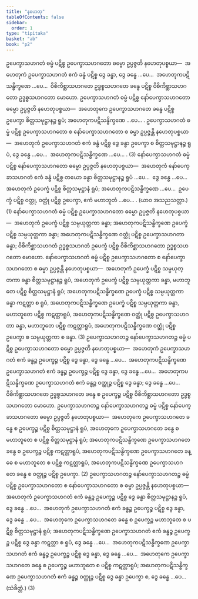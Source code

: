 ```yaml
---
title: "နဟေတု"
tableOfContents: false
sidebar:
  order: 1
type: "tipitaka"
basket: "ab"
book: "p2"
---
```



<DynamicBreadcrumb />

<Division number="179" book="p2" e="ch" v="38" p="437">

<Paragraph number="4469" book="p2">
ဥပေက္ခာသဟဂတံ ဓမ္မံ ပဋိစ္စ ဥပေက္ခာသဟဂတော ဓမ္မော ဥပ္ပဇ္ဇတိ နဟေတုပစ္စယာ—  အဟေတုကံ ဥပေက္ခာသဟဂတံ ဧကံ ခန္ဓံ ပဋိစ္စ ဒွေ ခန္ဓာ, ဒွေ ခန္ဓေ …ပေ…  အဟေတုကပဋိသန္ဓိက္ခဏေ …ပေ…  ဝိစိကိစ္ဆာသဟဂတေ ဥဒ္ဓစ္စသဟဂတေ ခန္ဓေ ပဋိစ္စ ဝိစိကိစ္ဆာသဟဂတော ဥဒ္ဓစ္စသဟဂတော မောဟော. ဥပေက္ခာသဟဂတံ ဓမ္မံ ပဋိစ္စ နော်ပေက္ခာသဟဂတော ဓမ္မော ဥပ္ပဇ္ဇတိ နဟေတုပစ္စယာ—  အဟေတုကေ ဥပေက္ခာသဟဂတေ ခန္ဓေ ပဋိစ္စ ဥပေက္ခာ စိတ္တသမုဋ္ဌာနဉ္စ ရူပံ; အဟေတုကပဋိသန္ဓိက္ခဏေ …ပေ… . ဥပေက္ခာသဟဂတံ ဓမ္မံ ပဋိစ္စ ဥပေက္ခာသဟဂတော စ နော်ပေက္ခာသဟဂတော စ ဓမ္မာ ဥပ္ပဇ္ဇန္တိ နဟေတုပစ္စယာ—  အဟေတုကံ ဥပေက္ခာသဟဂတံ ဧကံ ခန္ဓံ ပဋိစ္စ ဒွေ ခန္ဓာ ဥပေက္ခာ စ စိတ္တသမုဋ္ဌာနဉ္စ ရူပံ, ဒွေ ခန္ဓေ …ပေ…  အဟေတုကပဋိသန္ဓိက္ခဏေ …ပေ… . (3)
</Paragraph>

</Division>
<Division number="180" book="p2" e="ch" v="38" p="437">

<Paragraph number="4470" book="p2">
နော်ပေက္ခာသဟဂတံ ဓမ္မံ ပဋိစ္စ နော်ပေက္ခာသဟဂတော ဓမ္မော ဥပ္ပဇ္ဇတိ နဟေတုပစ္စယာ—  အဟေတုကံ နော်ပေက္ခာသဟဂတံ ဧကံ ခန္ဓံ ပဋိစ္စ တယော ခန္ဓာ စိတ္တသမုဋ္ဌာနဉ္စ ရူပံ …ပေ…  ဒွေ ခန္ဓေ …ပေ…  အဟေတုကံ ဥပေက္ခံ ပဋိစ္စ စိတ္တသမုဋ္ဌာနံ ရူပံ; အဟေတုကပဋိသန္ဓိက္ခဏေ …ပေ…  ဥပေက္ခံ ပဋိစ္စ ဝတ္ထု, ဝတ္ထုံ ပဋိစ္စ ဥပေက္ခာ, ဧကံ မဟာဘူတံ …ပေ… . (ယာဝ အသညသတ္တာ.) (1)
</Paragraph>

<Paragraph number="4471" book="p2">
နော်ပေက္ခာသဟဂတံ ဓမ္မံ ပဋိစ္စ ဥပေက္ခာသဟဂတော ဓမ္မော ဥပ္ပဇ္ဇတိ နဟေတုပစ္စယာ—  အဟေတုကံ ဥပေက္ခံ ပဋိစ္စ သမ္ပယုတ္တကာ ခန္ဓာ; အဟေတုကပဋိသန္ဓိက္ခဏေ ဥပေက္ခံ ပဋိစ္စ သမ္ပယုတ္တကာ ခန္ဓာ; အဟေတုကပဋိသန္ဓိက္ခဏေ ဝတ္ထုံ ပဋိစ္စ ဥပေက္ခာသဟဂတာ ခန္ဓာ; ဝိစိကိစ္ဆာသဟဂတံ ဥဒ္ဓစ္စသဟဂတံ ဥပေက္ခံ ပဋိစ္စ ဝိစိကိစ္ဆာသဟဂတော ဥဒ္ဓစ္စသဟဂတော မောဟော.
</Paragraph>

<Paragraph number="4472" book="p2">
နော်ပေက္ခာသဟဂတံ ဓမ္မံ ပဋိစ္စ ဥပေက္ခာသဟဂတော စ နော်ပေက္ခာသဟဂတော စ ဓမ္မာ ဥပ္ပဇ္ဇန္တိ နဟေတုပစ္စယာ—  အဟေတုကံ ဥပေက္ခံ ပဋိစ္စ သမ္ပယုတ္တကာ ခန္ဓာ စိတ္တသမုဋ္ဌာနဉ္စ ရူပံ, အဟေတုကံ ဥပေက္ခံ ပဋိစ္စ သမ္ပယုတ္တကာ ခန္ဓာ, မဟာဘူတေ ပဋိစ္စ စိတ္တသမုဋ္ဌာနံ ရူပံ; အဟေတုကပဋိသန္ဓိက္ခဏေ ဥပေက္ခံ ပဋိစ္စ သမ္ပယုတ္တကာ ခန္ဓာ ကဋတ္တာ စ ရူပံ, အဟေတုကပဋိသန္ဓိက္ခဏေ ဥပေက္ခံ ပဋိစ္စ သမ္ပယုတ္တကာ ခန္ဓာ, မဟာဘူတေ ပဋိစ္စ ကဋတ္တာရူပံ, အဟေတုကပဋိသန္ဓိက္ခဏေ ဝတ္ထုံ ပဋိစ္စ ဥပေက္ခာသဟဂတာ ခန္ဓာ, မဟာဘူတေ ပဋိစ္စ ကဋတ္တာရူပံ, အဟေတုကပဋိသန္ဓိက္ခဏေ ဝတ္ထုံ ပဋိစ္စ ဥပေက္ခာ စ သမ္ပယုတ္တကာ စ ခန္ဓာ. (3)
</Paragraph>

</Division>
<Division number="181" book="p2" e="ch" v="38" p="437">

<Paragraph number="4473" book="p2">
ဥပေက္ခာသဟဂတဉ္စ နော်ပေက္ခာသဟဂတဉ္စ ဓမ္မံ ပဋိစ္စ ဥပေက္ခာသဟဂတော ဓမ္မော ဥပ္ပဇ္ဇတိ နဟေတုပစ္စယာ—  အဟေတုကံ ဥပေက္ခာသဟဂတံ ဧကံ ခန္ဓဉ္စ ဥပေက္ခဉ္စ ပဋိစ္စ ဒွေ ခန္ဓာ, ဒွေ ခန္ဓေ …ပေ…  အဟေတုကပဋိသန္ဓိက္ခဏေ ဥပေက္ခာသဟဂတံ ဧကံ ခန္ဓဉ္စ ဥပေက္ခဉ္စ ပဋိစ္စ ဒွေ ခန္ဓာ, ဒွေ ခန္ဓေ …ပေ…  အဟေတုကပဋိသန္ဓိက္ခဏေ ဥပေက္ခာသဟဂတံ ဧကံ ခန္ဓဉ္စ ဝတ္ထုဉ္စ ပဋိစ္စ ဒွေ ခန္ဓာ; ဒွေ ခန္ဓေ …ပေ…  ဝိစိကိစ္ဆာသဟဂတေ ဥဒ္ဓစ္စသဟဂတေ ခန္ဓေ စ ဥပေက္ခဉ္စ ပဋိစ္စ ဝိစိကိစ္ဆာသဟဂတော ဥဒ္ဓစ္စသဟဂတော မောဟော.
</Paragraph>

<Paragraph number="4474" book="p2">
ဥပေက္ခာသဟဂတဉ္စ နော်ပေက္ခာသဟဂတဉ္စ ဓမ္မံ ပဋိစ္စ နော်ပေက္ခာသဟဂတော ဓမ္မော ဥပ္ပဇ္ဇတိ နဟေတုပစ္စယာ—  အဟေတုကေ ဥပေက္ခာသဟဂတေ ခန္ဓေ စ ဥပေက္ခဉ္စ ပဋိစ္စ စိတ္တသမုဋ္ဌာနံ ရူပံ, အဟေတုကေ ဥပေက္ခာသဟဂတေ ခန္ဓေ စ မဟာဘူတေ စ ပဋိစ္စ စိတ္တသမုဋ္ဌာနံ ရူပံ; အဟေတုကပဋိသန္ဓိက္ခဏေ ဥပေက္ခာသဟဂတေ ခန္ဓေ စ ဥပေက္ခဉ္စ ပဋိစ္စ ကဋတ္တာရူပံ, အဟေတုကပဋိသန္ဓိက္ခဏေ ဥပေက္ခာသဟဂတေ ခန္ဓေ စ မဟာဘူတေ စ ပဋိစ္စ ကဋတ္တာရူပံ, အဟေတုကပဋိသန္ဓိက္ခဏေ ဥပေက္ခာသဟဂတေ ခန္ဓေ စ ဝတ္ထုဉ္စ ပဋိစ္စ ဥပေက္ခာ. (2)
</Paragraph>

<Paragraph number="4475" book="p2">
ဥပေက္ခာသဟဂတဉ္စ နော်ပေက္ခာသဟဂတဉ္စ ဓမ္မံ ပဋိစ္စ ဥပေက္ခာသဟဂတော စ နော်ပေက္ခာသဟဂတော စ ဓမ္မာ ဥပ္ပဇ္ဇန္တိ နဟေတုပစ္စယာ—  အဟေတုကံ ဥပေက္ခာသဟဂတံ ဧကံ ခန္ဓဉ္စ ဥပေက္ခဉ္စ ပဋိစ္စ ဒွေ ခန္ဓာ စိတ္တသမုဋ္ဌာနဉ္စ ရူပံ, ဒွေ ခန္ဓေ …ပေ…  အဟေတုကံ ဥပေက္ခာသဟဂတံ ဧကံ ခန္ဓဉ္စ ဥပေက္ခဉ္စ ပဋိစ္စ ဒွေ ခန္ဓာ, ဒွေ ခန္ဓေ …ပေ…  အဟေတုကေ ဥပေက္ခာသဟဂတေ ခန္ဓေ စ ဥပေက္ခဉ္စ မဟာဘူတေ စ ပဋိစ္စ စိတ္တသမုဋ္ဌာနံ ရူပံ; အဟေတုကပဋိသန္ဓိက္ခဏေ ဥပေက္ခာသဟဂတံ ဧကံ ခန္ဓဉ္စ ဥပေက္ခဉ္စ ပဋိစ္စ ဒွေ ခန္ဓာ ကဋတ္တာ စ ရူပံ, ဒွေ ခန္ဓေ …ပေ…  အဟေတုကပဋိသန္ဓိက္ခဏေ ဥပေက္ခာသဟဂတံ ဧကံ ခန္ဓဉ္စ ဥပေက္ခဉ္စ ပဋိစ္စ ဒွေ ခန္ဓာ, ဒွေ ခန္ဓေ …ပေ…  အဟေတုကေ ဥပေက္ခာသဟဂတေ ခန္ဓေ စ ဥပေက္ခဉ္စ မဟာဘူတေ စ ပဋိစ္စ ကဋတ္တာရူပံ; အဟေတုကပဋိသန္ဓိက္ခဏေ ဥပေက္ခာသဟဂတံ ဧကံ ခန္ဓဉ္စ ဝတ္ထုဉ္စ ပဋိစ္စ ဒွေ ခန္ဓာ ဥပေက္ခာ စ, ဒွေ ခန္ဓေ …ပေ…  (သံခိတ္တံ.) (3)
</Paragraph>
</Division>